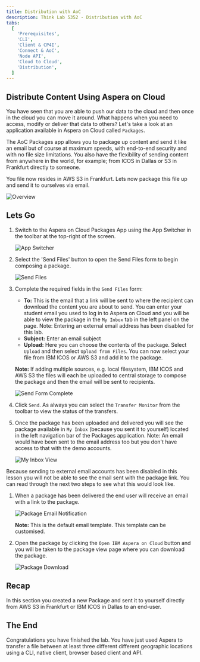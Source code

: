 ```yaml
---
title: Distribution with AoC
description: Think Lab 5352 - Distribution with AoC
tabs:
  [
    'Prerequisites',
    'CLI',
    'Client & CP4I',
    'Connect & AoC',
    'Node API',
    'Cloud to Cloud',
    'Distribution',
  ]
---
```



## Distribute Content Using Aspera on Cloud

You have seen that you are able to push our data to the cloud and then once in the cloud
you can move it around. What happens when you need to access, modify or deliver that data
to others? Let's take a look at an application available in Aspera on Cloud called
`Packages`.

The AoC Packages app allows you to package up content and send it like an email but of
course at maximum speeds, with end-to-end security and with no file size limitations. You
also have the flexibility of sending content from anywhere in the world, for example; from
ICOS in Dallas or S3 in Frankfurt directly to someone.

You file now resides in AWS S3 in Frankfurt. Lets now package this file up and send it to
ourselves via email.

![Overview](./images/aoc-package-overview.png)

## Lets Go

1. Switch to the Aspera on Cloud Packages App using the App Switcher in the toolbar at the
   top-right of the screen.

   ![App Switcher](./images/aoc-package-change-to-packages.png)

1. Select the 'Send Files' button to open the Send Files form to begin composing a
   package.

   ![Send Files](./images/aoc-package-send-files.png)

1. Complete the required fields in the `Send Files` form:

   - **To:** This is the email that a link will be sent to where the recipient can
     download the content you are about to send. You can enter your student email you used
     to log in to Aspera on Cloud and you will be able to view the package in the
     `My Inbox` tab in the left panel on the page. Note: Entering an external email
     address has been disabled for this lab.
   - **Subject:** Enter an email subject
   - **Upload:** Here you can choose the contents of the package. Select `Upload` and then
     select `Upload from Files`. You can now select your file from IBM ICOS or AWS S3 and
     add it to the package.

   **Note:** If adding multiple sources, e.g. local filesystem, IBM ICOS and AWS S3 the
   files will each be uploaded to central storage to compose the package and then the
   email will be sent to recipients.

   ![Send Form Complete](./images/aoc-package-send-form.png)

1. Click `Send`. As always you can select the `Transfer Monitor` from the toolbar to view
   the status of the transfers.

1. Once the package has been uploaded and delivered you will see the package available in
   `My Inbox` (because you sent it to yourself) located in the left navigation bar of the
   Packages application. Note: An email would have been sent to the email address too but
   you don't have access to that with the demo accounts.

   ![My Inbox View](./images/aoc-package-my-inbox.png)

<InlineNotification kind="warning">
  Because sending to external email accounts has been disabled in this lesson you will not
  be able to see the email sent with the package link. You can read through the next two
  steps to see what this would look like.
</InlineNotification>

1. When a package has been delivered the end user will receive an email with a link to the
   package.

   ![Package Email Notification](./images/aoc-package-email-notification.png)

   **Note:** This is the default email template. This template can be customised.

1. Open the package by clicking the `Open IBM Aspera on Cloud` button and you will be
   taken to the package view page where you can download the package.

   ![Package Download](./images/aoc-package-download-page.png)

## Recap

In this section you created a new Package and sent it to yourself directly from AWS S3 in
Frankfurt or IBM ICOS in Dallas to an end-user.

## The End

Congratulations you have finished the lab. You have just used Aspera to transfer a file
between at least three different different geographic locations using a CLI, native
client, browser based client and API.
